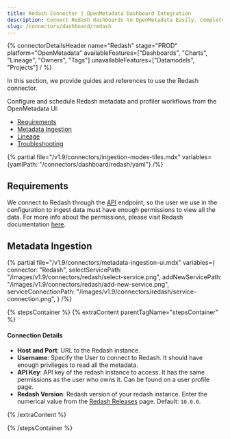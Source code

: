 ```yaml
---
title: Redash Connector | OpenMetadata Dashboard Integration
description: Connect Redash dashboards to OpenMetadata Easily. Complete setup guide, configuration steps, and integration instructions for seamless data lineage tracking.
slug: /connectors/dashboard/redash
---
```






{% connectorDetailsHeader
  name="Redash"
  stage="PROD"
  platform="OpenMetadata"
  availableFeatures=["Dashboards", "Charts", "Lineage", "Owners", "Tags"]
  unavailableFeatures=["Datamodels", "Projects"]
/ %}


In this section, we provide guides and references to use the Redash connector.

Configure and schedule Redash metadata and profiler workflows from the OpenMetadata UI:

- [Requirements](#requirements)
- [Metadata Ingestion](#metadata-ingestion)
- [Lineage](#lineage)
- [Troubleshooting](/connectors/dashboard/redash/troubleshooting)

{% partial file="/v1.9/connectors/ingestion-modes-tiles.mdx" variables={yamlPath: "/connectors/dashboard/redash/yaml"} /%}

## Requirements

We connect to Redash through the [API](https://redash.io/help/user-guide/integrations-and-api/api) endpoint, so the user
we use in the configuration to ingest data must have enough permissions to view all the data. For more info about the
permissions, please visit Redash documentation [here](https://redash.io/help/user-guide/users/permissions-groups).

## Metadata Ingestion

{% partial 
  file="/v1.9/connectors/metadata-ingestion-ui.mdx" 
  variables={
    connector: "Redash", 
    selectServicePath: "/images/v1.9/connectors/redash/select-service.png",
    addNewServicePath: "/images/v1.9/connectors/redash/add-new-service.png",
    serviceConnectionPath: "/images/v1.9/connectors/redash/service-connection.png",
} 
/%}

{% stepsContainer %}
{% extraContent parentTagName="stepsContainer" %}

#### Connection Details

- **Host and Port**: URL to the Redash instance.
- **Username**: Specify the User to connect to Redash. It should have enough privileges to read all the metadata.
- **API Key**: API key of the redash instance to access. It has the same permissions as the user who owns it. Can be found on a user profile page.
- **Redash Version**: Redash version of your redash instance. Enter the numerical value from the [Redash Releases](https://github.com/getredash/redash/releases) page. Default: `10.0.0`.

{% /extraContent %}

<TestConnection />

<ConfigureIngestion />

<IngestionScheduleAndDeploy />

{% /stepsContainer %}

<DashboardLineage />
